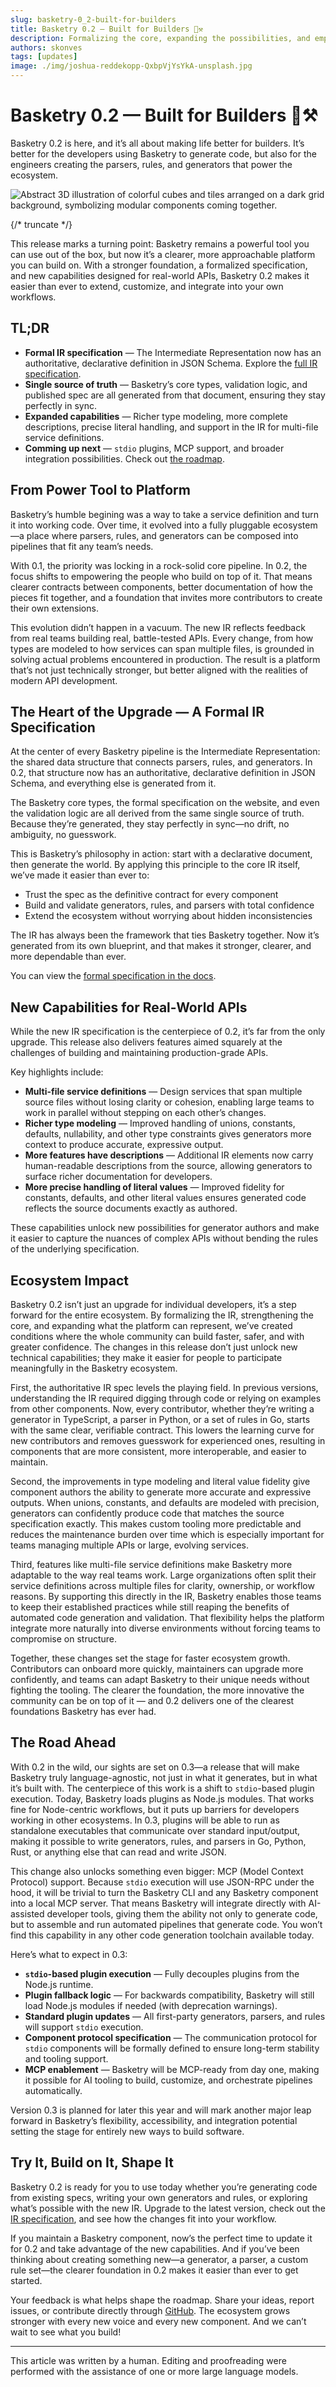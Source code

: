 ```yaml
---
slug: basketry-0_2-built-for-builders
title: Basketry 0.2 — Built for Builders 🧺⚒️
description: Formalizing the core, expanding the possibilities, and empowering the Basketry ecosystem.
authors: skonves
tags: [updates]
image: ./img/joshua-reddekopp-QxbpVjYsYkA-unsplash.jpg
---
```


# Basketry 0.2 — Built for Builders 🧺⚒️

Basketry 0.2 is here, and it’s all about making life better for builders. It’s better for the developers using Basketry to generate code, but also for the engineers creating the parsers, rules, and generators that power the ecosystem.

![Abstract 3D illustration of colorful cubes and tiles arranged on a dark grid background, symbolizing modular components coming together.](./img/joshua-reddekopp-QxbpVjYsYkA-unsplash.jpg)

{/* truncate */}

This release marks a turning point: Basketry remains a powerful tool you can use out of the box, but now it’s a clearer, more approachable platform you can build on. With a stronger foundation, a formalized specification, and new capabilities designed for real-world APIs, Basketry 0.2 makes it easier than ever to extend, customize, and integrate into your own workflows.

## TL;DR

- **Formal IR specification** — The Intermediate Representation now has an authoritative, declarative definition in JSON Schema. Explore the [full IR specification](/docs/specification/v0.2).
- **Single source of truth** — Basketry’s core types, validation logic, and published spec are all generated from that document, ensuring they stay perfectly in sync.
- **Expanded capabilities** — Richer type modeling, more complete descriptions, precise literal handling, and support in the IR for multi-file service definitions.
- **Comming up next** — `stdio` plugins, MCP support, and broader integration possibilities. Check out [the roadmap](/roadmap).

## From Power Tool to Platform

Basketry’s humble begining was a way to take a service definition and turn it into working code. Over time, it evolved into a fully pluggable ecosystem—a place where parsers, rules, and generators can be composed into pipelines that fit any team’s needs.

With 0.1, the priority was locking in a rock-solid core pipeline. In 0.2, the focus shifts to empowering the people who build on top of it. That means clearer contracts between components, better documentation of how the pieces fit together, and a foundation that invites more contributors to create their own extensions.

This evolution didn’t happen in a vacuum. The new IR reflects feedback from real teams building real, battle-tested APIs. Every change, from how types are modeled to how services can span multiple files, is grounded in solving actual problems encountered in production. The result is a platform that’s not just technically stronger, but better aligned with the realities of modern API development.

## The Heart of the Upgrade — A Formal IR Specification

At the center of every Basketry pipeline is the Intermediate Representation: the shared data structure that connects parsers, rules, and generators. In 0.2, that structure now has an authoritative, declarative definition in JSON Schema, and everything else is generated from it.

The Basketry core types, the formal specification on the website, and even the validation logic are all derived from the same single source of truth. Because they’re generated, they stay perfectly in sync—no drift, no ambiguity, no guesswork.

This is Basketry’s philosophy in action: start with a declarative document, then generate the world. By applying this principle to the core IR itself, we’ve made it easier than ever to:

- Trust the spec as the definitive contract for every component
- Build and validate generators, rules, and parsers with total confidence
- Extend the ecosystem without worrying about hidden inconsistencies

The IR has always been the framework that ties Basketry together. Now it’s generated from its own blueprint, and that makes it stronger, clearer, and more dependable than ever.

You can view the [formal specification in the docs](/docs/specification/v0.2).

## New Capabilities for Real-World APIs

While the new IR specification is the centerpiece of 0.2, it’s far from the only upgrade. This release also delivers features aimed squarely at the challenges of building and maintaining production-grade APIs.

Key highlights include:

- **Multi-file service definitions** — Design services that span multiple source files without losing clarity or cohesion, enabling large teams to work in parallel without stepping on each other’s changes.
- **Richer type modeling** — Improved handling of unions, constants, defaults, nullability, and other type constraints gives generators more context to produce accurate, expressive output.
- **More features have descriptions** — Additional IR elements now carry human-readable descriptions from the source, allowing generators to surface richer documentation for developers.
- **More precise handling of literal values** — Improved fidelity for constants, defaults, and other literal values ensures generated code reflects the source documents exactly as authored.

These capabilities unlock new possibilities for generator authors and make it easier to capture the nuances of complex APIs without bending the rules of the underlying specification.

## Ecosystem Impact

Basketry 0.2 isn’t just an upgrade for individual developers, it’s a step forward for the entire ecosystem. By formalizing the IR, strengthening the core, and expanding what the platform can represent, we’ve created conditions where the whole community can build faster, safer, and with greater confidence. The changes in this release don’t just unlock new technical capabilities; they make it easier for people to participate meaningfully in the Basketry ecosystem.

First, the authoritative IR spec levels the playing field. In previous versions, understanding the IR required digging through code or relying on examples from other components. Now, every contributor, whether they’re writing a generator in TypeScript, a parser in Python, or a set of rules in Go, starts with the same clear, verifiable contract. This lowers the learning curve for new contributors and removes guesswork for experienced ones, resulting in components that are more consistent, more interoperable, and easier to maintain.

Second, the improvements in type modeling and literal value fidelity give component authors the ability to generate more accurate and expressive outputs. When unions, constants, and defaults are modeled with precision, generators can confidently produce code that matches the source specification exactly. This makes custom tooling more predictable and reduces the maintenance burden over time which is especially important for teams managing multiple APIs or large, evolving services.

Third, features like multi-file service definitions make Basketry more adaptable to the way real teams work. Large organizations often split their service definitions across multiple files for clarity, ownership, or workflow reasons. By supporting this directly in the IR, Basketry enables those teams to keep their established practices while still reaping the benefits of automated code generation and validation. That flexibility helps the platform integrate more naturally into diverse environments without forcing teams to compromise on structure.

Together, these changes set the stage for faster ecosystem growth. Contributors can onboard more quickly, maintainers can upgrade more confidently, and teams can adapt Basketry to their unique needs without fighting the tooling. The clearer the foundation, the more innovative the community can be on top of it — and 0.2 delivers one of the clearest foundations Basketry has ever had.

## The Road Ahead

With 0.2 in the wild, our sights are set on 0.3—a release that will make Basketry truly language-agnostic, not just in what it generates, but in what it’s built with. The centerpiece of this work is a shift to `stdio`-based plugin execution. Today, Basketry loads plugins as Node.js modules. That works fine for Node-centric workflows, but it puts up barriers for developers working in other ecosystems. In 0.3, plugins will be able to run as standalone executables that communicate over standard input/output, making it possible to write generators, rules, and parsers in Go, Python, Rust, or anything else that can read and write JSON.

This change also unlocks something even bigger: MCP (Model Context Protocol) support. Because `stdio` execution will use JSON-RPC under the hood, it will be trivial to turn the Basketry CLI and any Basketry component into a local MCP server. That means Basketry will integrate directly with AI-assisted developer tools, giving them the ability not only to generate code, but to assemble and run automated pipelines that generate code. You won’t find this capability in any other code generation toolchain available today.

Here’s what to expect in 0.3:

- **`stdio`-based plugin execution** — Fully decouples plugins from the Node.js runtime.
- **Plugin fallback logic** — For backwards compatibility, Basketry will still load Node.js modules if needed (with deprecation warnings).
- **Standard plugin updates** — All first-party generators, parsers, and rules will support `stdio` execution.
- **Component protocol specification** — The communication protocol for `stdio` components will be formally defined to ensure long-term stability and tooling support.
- **MCP enablement** — Basketry will be MCP-ready from day one, making it possible for AI tooling to build, customize, and orchestrate pipelines automatically.

Version 0.3 is planned for later this year and will mark another major leap forward in Basketry’s flexibility, accessibility, and integration potential setting the stage for entirely new ways to build software.

## Try It, Build on It, Shape It

Basketry 0.2 is ready for you to use today whether you’re generating code from existing specs, writing your own generators and rules, or exploring what’s possible with the new IR. Upgrade to the latest version, check out the [IR specification](/docs/specification/v0.2), and see how the changes fit into your workflow.

If you maintain a Basketry component, now’s the perfect time to update it for 0.2 and take advantage of the new capabilities. And if you’ve been thinking about creating something new—a generator, a parser, a custom rule set—the clearer foundation in 0.2 makes it easier than ever to get started.

Your feedback is what helps shape the roadmap. Share your ideas, report issues, or contribute directly through [GitHub](https://github.com/basketry). The ecosystem grows stronger with every new voice and every new component. And we can’t wait to see what you build!

---

This article was written by a human. Editing and proofreading were performed with the assistance of one or more large language models.
